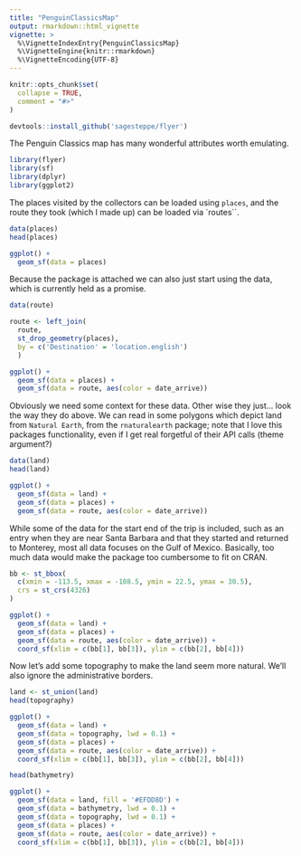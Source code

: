 ```yaml
---
title: "PenguinClassicsMap"
output: rmarkdown::html_vignette
vignette: >
  %\VignetteIndexEntry{PenguinClassicsMap}
  %\VignetteEngine{knitr::rmarkdown}
  %\VignetteEncoding{UTF-8}
---
```


```r
knitr::opts_chunk$set(
  collapse = TRUE,
  comment = "#>"
)
```


```r
devtools::install_github('sagesteppe/flyer')
```

The Penguin Classics map has many wonderful attributes worth emulating. 

```r
library(flyer)
library(sf)
library(dplyr)
library(ggplot2)
```

The places visited by the collectors can be loaded using `places`, and the route they took (which I made up) can be loaded via `routes``. 

```r
data(places)
head(places)

ggplot() + 
  geom_sf(data = places)
```

Because the package is attached we can also just start using the data, which is currently held as a promise. 

```r

data(route)

route <- left_join(
  route,
  st_drop_geometry(places),
  by = c('Destination' = 'location.english')
  )

ggplot() + 
  geom_sf(data = places) + 
  geom_sf(data = route, aes(color = date_arrive)) 

```

Obviously we need some context for these data. 
Other wise they just... look the way they do above. 
We can read in some polygons which depict land from `Natural Earth`, from the `rnaturalearth` package; note that I love this packages functionality, even if I get real forgetful of their API calls (theme argument?)

```r
data(land)
head(land)

ggplot() + 
  geom_sf(data = land) + 
  geom_sf(data = places) + 
  geom_sf(data = route, aes(color = date_arrive)) 

```

While some of the data for the start end of the trip is included, such as an entry when they are near Santa Barbara and that they started and returned to Monterey, most all data focuses on the Gulf of Mexico. 
Basically, too much data would make the package too cumbersome to fit on CRAN. 


```r

bb <- st_bbox(
  c(xmin = -113.5, xmax = -108.5, ymin = 22.5, ymax = 30.5),
  crs = st_crs(4326)
)

ggplot() + 
  geom_sf(data = land) + 
  geom_sf(data = places) + 
  geom_sf(data = route, aes(color = date_arrive)) +
  coord_sf(xlim = c(bb[1], bb[3]), ylim = c(bb[2], bb[4]))


```


Now let's add some topography to make the land seem more natural. 
We'll also ignore the administrative borders. 

```r

land <- st_union(land)
head(topography)

ggplot() + 
  geom_sf(data = land) + 
  geom_sf(data = topography, lwd = 0.1) + 
  geom_sf(data = places) + 
  geom_sf(data = route, aes(color = date_arrive)) +
  coord_sf(xlim = c(bb[1], bb[3]), ylim = c(bb[2], bb[4]))

```


```r
head(bathymetry)

ggplot() + 
  geom_sf(data = land, fill = '#EFDD8D') + 
  geom_sf(data = bathymetry, lwd = 0.1) + 
  geom_sf(data = topography, lwd = 0.1) + 
  geom_sf(data = places) +  
  geom_sf(data = route, aes(color = date_arrive)) +
  coord_sf(xlim = c(bb[1], bb[3]), ylim = c(bb[2], bb[4]))

```
